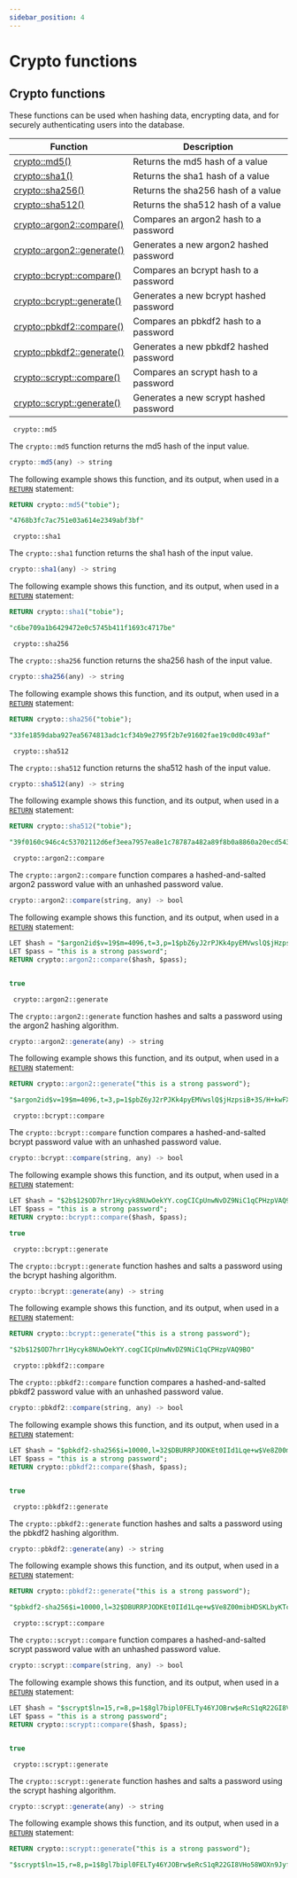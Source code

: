 ```yaml
---
sidebar_position: 4
---
```


# Crypto functions

## Crypto functions

These functions can be used when hashing data, encrypting data, and for securely authenticating users into the database.

<table>
<thead>
  <tr>
    <th>Function</th>
    <th>Description</th>
  </tr>
</thead>
<tbody>
  <tr>
    <td><a href="/docs/SurrealQL/functions/crypto#md5">crypto::md5()</a></td>
    <td>Returns the md5 hash of a value</td>
  </tr>
  <tr>
    <td><a href="/docs/SurrealQL/functions/crypto#sha1">crypto::sha1()</a></td>
    <td>Returns the sha1 hash of a value</td>
  </tr>
  <tr>
    <td><a href="/docs/SurrealQL/functions/crypto#sha256">crypto::sha256()</a></td>
    <td>Returns the sha256 hash of a value</td>
  </tr>
  <tr>
    <td><a href="/docs/SurrealQL/functions/crypto#sha512">crypto::sha512()</a></td>
    <td>Returns the sha512 hash of a value</td>
  </tr>
  <tr>
    <td><a href="/docs/SurrealQL/functions/crypto#argon2-compare">crypto::argon2::compare()</a></td>
    <td>Compares an argon2 hash to a password</td>
  </tr>
  <tr>
    <td><a href="/docs/SurrealQL/functions/crypto#argon2-generate">crypto::argon2::generate()</a></td>
    <td>Generates a new argon2 hashed password</td>
  </tr>
  <tr>
    <td><a href="/docs/SurrealQL/functions/crypto#bcrypt-compare">crypto::bcrypt::compare()</a></td>
    <td>Compares an bcrypt hash to a password</td>
  </tr>
  <tr>
    <td><a href="/docs/SurrealQL/functions/crypto#bcrypt-generate">crypto::bcrypt::generate()</a></td>
    <td>Generates a new bcrypt hashed password</td>
  </tr>
  <tr>
    <td><a href="/docs/SurrealQL/functions/crypto#pbkdf2-compare">crypto::pbkdf2::compare()</a></td>
    <td>Compares an pbkdf2 hash to a password</td>
  </tr>
  <tr>
    <td><a href="/docs/SurrealQL/functions/crypto#pbkdf2-generate">crypto::pbkdf2::generate()</a></td>
    <td>Generates a new pbkdf2 hashed password</td>
  </tr>
  <tr>
    <td><a href="/docs/SurrealQL/functions/crypto#scrypt-compare">crypto::scrypt::compare()</a></td>
    <td>Compares an scrypt hash to a password</td>
  </tr>
  <tr>
    <td><a href="/docs/SurrealQL/functions/crypto#scrypt-generate">crypto::scrypt::generate()</a></td>
    <td>Generates a new scrypt hashed password</td>
  </tr>
</tbody>
</table>

<div className='layout-group'>
<div className='heading'>
    <div id="md5" className='code'>
    <code> crypto::md5 </code>
    </div>
</div>

The `crypto::md5` function returns the md5 hash of the input value.

```js title="API DEFINITION"
crypto::md5(any) -> string
```
The following example shows this function, and its output, when used in a [`RETURN`](/docs/SurrealQL/statements/return) statement:

```sql
RETURN crypto::md5("tobie");

"4768b3fc7ac751e03a614e2349abf3bf"
```
</div>

<div className='layout-group'>
<div className='heading'>
    <div id="sha1" className='code'>
    <code> crypto::sha1</code>
    </div>
</div>

The `crypto::sha1` function returns the sha1 hash of the input value.

```js title="API DEFINITION"
crypto::sha1(any) -> string
```
The following example shows this function, and its output, when used in a [`RETURN`](/docs/SurrealQL/statements/return) statement:

```sql
RETURN crypto::sha1("tobie");

"c6be709a1b6429472e0c5745b411f1693c4717be"
```
</div>

<div className='layout-group'>
<div className='heading'>
    <div id="sha256" className='code'>
    <code> crypto::sha256 </code>
    </div>
</div>

The `crypto::sha256` function returns the sha256 hash of the input value.

```js title="API DEFINITION"
crypto::sha256(any) -> string
```
The following example shows this function, and its output, when used in a [`RETURN`](/docs/SurrealQL/statements/return) statement:

```sql
RETURN crypto::sha256("tobie");

"33fe1859daba927ea5674813adc1cf34b9e2795f2b7e91602fae19c0d0c493af"
```
</div>

<div className='layout-group'>
<div className='heading'>
    <div id="sha512" className='code'>
    <code> crypto::sha512 </code>
    </div>
</div>

The `crypto::sha512` function returns the sha512 hash of the input value.

```js title="API DEFINITION"
crypto::sha512(any) -> string
```
The following example shows this function, and its output, when used in a [`RETURN`](/docs/SurrealQL/statements/return) statement:

```sql
RETURN crypto::sha512("tobie");

"39f0160c946c4c53702112d6ef3eea7957ea8e1c78787a482a89f8b0a8860a20ecd543432e4a187d9fdcd1c415cf61008e51a7e8bf2f22ac77e458789c9cdccc"
```
</div>

<div className='layout-group'>
<div className='heading'>
    <div id="argon2-compare" className='code'>
    <code> crypto::argon2::compare </code>
    </div>
</div>

The `crypto::argon2::compare` function compares a hashed-and-salted argon2 password value with an unhashed password value.

```js title="API DEFINITION"
crypto::argon2::compare(string, any) -> bool
```
The following example shows this function, and its output, when used in a [`RETURN`](/docs/SurrealQL/statements/return) statement:

```sql
LET $hash = "$argon2id$v=19$m=4096,t=3,p=1$pbZ6yJ2rPJKk4pyEMVwslQ$jHzpsiB+3S/H+kwFXEcr10vmOiDkBkydVCSMfRxV7CA";
LET $pass = "this is a strong password";
RETURN crypto::argon2::compare($hash, $pass);


true
```
</div>

<div className='layout-group'>
<div className='heading'>
    <div id="argon2-generate" className='code'>
    <code> crypto::argon2::generate </code>
    </div>
</div>

The `crypto::argon2::generate` function hashes and salts a password using the argon2 hashing algorithm.

```js title="API DEFINITION"
crypto::argon2::generate(any) -> string
```
The following example shows this function, and its output, when used in a [`RETURN`](/docs/SurrealQL/statements/return) statement:

```sql
RETURN crypto::argon2::generate("this is a strong password");

"$argon2id$v=19$m=4096,t=3,p=1$pbZ6yJ2rPJKk4pyEMVwslQ$jHzpsiB+3S/H+kwFXEcr10vmOiDkBkydVCSMfRxV7CA"
```
</div>

<div className='layout-group'>
<div className='heading'>
    <div id="bcrypt-compare" className='code'>
    <code> crypto::bcrypt::compare </code>
    </div>
</div>

The `crypto::bcrypt::compare` function compares a hashed-and-salted bcrypt password value with an unhashed password value.

```js title="API DEFINITION"
crypto::bcrypt::compare(string, any) -> bool
```
The following example shows this function, and its output, when used in a [`RETURN`](/docs/SurrealQL/statements/return) statement:

```sql
LET $hash = "$2b$12$OD7hrr1Hycyk8NUwOekYY.cogCICpUnwNvDZ9NiC1qCPHzpVAQ9BO";
LET $pass = "this is a strong password";
RETURN crypto::bcrypt::compare($hash, $pass);

true
```
</div>

<div className='layout-group'>
<div className='heading'>
    <div id="bcrypt-generate" className='code'>
    <code> crypto::bcrypt::generate </code>
    </div>
</div>

The `crypto::bcrypt::generate` function hashes and salts a password using the bcrypt hashing algorithm.

```js title="API DEFINITION"
crypto::bcrypt::generate(any) -> string
```
The following example shows this function, and its output, when used in a [`RETURN`](/docs/SurrealQL/statements/return) statement:

```sql
RETURN crypto::bcrypt::generate("this is a strong password");

"$2b$12$OD7hrr1Hycyk8NUwOekYY.cogCICpUnwNvDZ9NiC1qCPHzpVAQ9BO"
```
</div>

<div className='layout-group'>
<div className='heading'>
    <div id="pbkdf2-compare" className='code'>
    <code> crypto::pbkdf2::compare </code>
    </div>
</div>

The `crypto::pbkdf2::compare` function compares a hashed-and-salted pbkdf2 password value with an unhashed password value.

```js title="API DEFINITION"
crypto::pbkdf2::compare(string, any) -> bool
```
The following example shows this function, and its output, when used in a [`RETURN`](/docs/SurrealQL/statements/return) statement:

```sql
LET $hash = "$pbkdf2-sha256$i=10000,l=32$DBURRPJODKEt0IId1Lqe+w$Ve8Z00mibHDSKLbyKTceEBBcDpGoK0AEUl7QzDTIec4";
LET $pass = "this is a strong password";
RETURN crypto::pbkdf2::compare($hash, $pass);


true
```
</div>

<div className='layout-group'>
<div className='heading'>
    <div id="pbkdf2-generate" className='code'>
    <code> crypto::pbkdf2::generate </code>
    </div>
</div>

The `crypto::pbkdf2::generate` function hashes and salts a password using the pbkdf2 hashing algorithm.

```js title="API DEFINITION"
crypto::pbkdf2::generate(any) -> string
```
The following example shows this function, and its output, when used in a [`RETURN`](/docs/SurrealQL/statements/return) statement:

```sql
RETURN crypto::pbkdf2::generate("this is a strong password");

"$pbkdf2-sha256$i=10000,l=32$DBURRPJODKEt0IId1Lqe+w$Ve8Z00mibHDSKLbyKTceEB"
```
</div>

<div className='layout-group'>
<div className='heading'>
    <div id="scrypt-compare" className='code'>
    <code> crypto::scrypt::compare </code>
    </div>
</div>

The `crypto::scrypt::compare` function compares a hashed-and-salted scrypt password value with an unhashed password value.

```js title="API DEFINITION"
crypto::scrypt::compare(string, any) -> bool
```
The following example shows this function, and its output, when used in a [`RETURN`](/docs/SurrealQL/statements/return) statement:

```sql
LET $hash = "$scrypt$ln=15,r=8,p=1$8gl7bipl0FELTy46YJOBrw$eRcS1qR22GI8VHo58WOXn9JyfDivGo5yTJFvpDyivuw";
LET $pass = "this is a strong password";
RETURN crypto::scrypt::compare($hash, $pass);


true
```
</div>

<div className='layout-group'>
<div className='heading'>
    <div id="scrypt-generate" className='code'>
    <code> crypto::scrypt::generate </code>
    </div>
</div>

The `crypto::scrypt::generate` function hashes and salts a password using the scrypt hashing algorithm.

```js title="API DEFINITION"
crypto::scrypt::generate(any) -> string
```
The following example shows this function, and its output, when used in a [`RETURN`](/docs/SurrealQL/statements/return) statement:

```sql
RETURN crypto::scrypt::generate("this is a strong password");

"$scrypt$ln=15,r=8,p=1$8gl7bipl0FELTy46YJOBrw$eRcS1qR22GI8VHo58WOXn9JyfDivGo5yTJFvpDyivuw"
```
</div>